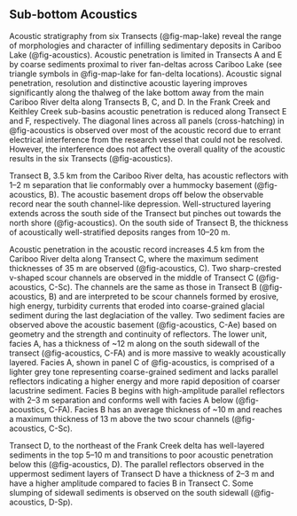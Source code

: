 ## Sub-bottom Acoustics

Acoustic stratigraphy from six Transects (@fig-map-lake) reveal the range of morphologies and character of infilling sedimentary deposits in Cariboo Lake (@fig-acoustics). Acoustic penetration is limited in Transects A and E by coarse sediments proximal to river fan-deltas across Cariboo Lake (see triangle symbols in @fig-map-lake for fan-delta locations). Acoustic signal penetration, resolution and distinctive acoustic layering improves significantly along the thalweg of the lake bottom away from the main Cariboo River delta along Transects B, C, and D. In the Frank Creek and Keithley Creek sub-basins acoustic penetration is reduced along Transect E and F, respectively. The diagonal lines across all panels (cross-hatching) in @fig-acoustics is observed over most of the acoustic record due to errant electrical interference from the research vessel that could not be resolved. However, the interference does not affect the overall quality of the acoustic results in the six Transects (@fig-acoustics).

Transect B, 3.5 km from the Cariboo River delta, has acoustic reflectors with 1–2 m separation that lie conformably over a hummocky basement (@fig-acoustics, B). The acoustic basement drops off below the observable record near the south channel-like depression. Well-structured layering extends across the south side of the Transect but pinches out towards the north shore (@fig-acoustics). On the south side of Transect B, the thickness of acoustically well-stratified deposits ranges from 10–20 m.

Acoustic penetration in the acoustic record increases 4.5 km from the Cariboo River delta along Transect C, where the maximum sediment thicknesses of 35 m are observed (@fig-acoustics, C). Two sharp-crested v-shaped scour channels are observed in the middle of Transect C (@fig-acoustics, C-Sc). The channels are the same as those in Transect B (@fig-acoustics, B) and are interpreted to be scour channels formed by erosive, high energy, turbidity currents that eroded into coarse-grained glacial sediment during the last deglaciation of the valley. Two sediment facies are observed above the acoustic basement (@fig-acoustics, C-Ae) based on geometry and the strength and continuity of reflectors. The lower unit, facies A, has a thickness of ~12 m along on the south sidewall of the transect (@fig-acoustics, C-FA) and is more massive to weakly acoustically layered. Facies A, shown in panel C of @fig-acoustics, is comprised of a lighter grey tone representing coarse-grained sediment and lacks parallel reflectors indicating a higher energy and more rapid deposition of coarser lacustrine sediment. Facies B begins with high-amplitude parallel reflectors with 2–3 m separation and conforms well with facies A below (@fig-acoustics, C-FA). Facies B has an average thickness of ~10 m and reaches a maximum thickness of 13 m above the two scour channels (@fig-acoustics, C-Sc). 

Transect D, to the northeast of the Frank Creek delta has well-layered sediments in the top 5–10 m and transitions to poor acoustic penetration below this (@fig-acoustics, D). The parallel reflectors observed in the uppermost sediment layers of Transect D have a thickness of 2–3 m and have a higher amplitude compared to facies B in Transect C. Some slumping of sidewall sediments is observed on the south sidewall (@fig-acoustics, D-Sp).
